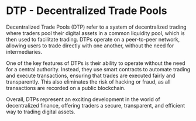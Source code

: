 

<HeroPattern />

# DTP - Decentralized Trade Pools

Decentralized Trade Pools (DTP) refer to a system of decentralized trading where traders pool their digital assets in a common liquidity pool, which is then used to facilitate trading. DTPs operate on a peer-to-peer network, allowing users to trade directly with one another, without the need for intermediaries.

One of the key features of DTPs is their ability to operate without the need for a central authority. Instead, they use smart contracts to automate trading and execute transactions, ensuring that trades are executed fairly and transparently. This also eliminates the risk of hacking or fraud, as all transactions are recorded on a public blockchain.

Overall, DTPs represent an exciting development in the world of decentralized finance, offering traders a secure, transparent, and efficient way to trading digital assets.